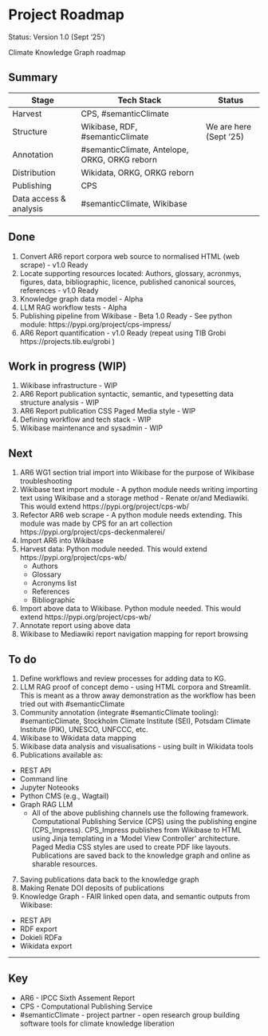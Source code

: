 # Project Roadmap

Status: Version 1.0 (Sept '25')

Climate Knowledge Graph roadmap

## Summary {.unnumbered}

Stage | Tech Stack | Status
-- | -- | --
Harvest | CPS, #semanticClimate |  
Structure | Wikibase, RDF, #semanticClimate | We are here (Sept ‘25)
Annotation | #semanticClimate, Antelope, ORKG, ORKG reborn |  
Distribution | Wikidata, ORKG, ORKG reborn |  
Publishing | CPS |  
Data access & analysis | #semanticClimate, Wikibase |  

## Done

1. Convert AR6 report corpora web source to normalised HTML (web scrape) - v1.0 Ready
1. Locate supporting resources located: Authors, glossary, acronmys, figures, data, bibliographic, licence, published canonical sources, references - v1.0 Ready
1. Knowledge graph data model - Alpha 
1. LLM RAG workflow tests - Alpha
1. Publishing pipeline from Wikibase - Beta 1.0 Ready - See python module: https://pypi.org/project/cps-impress/
1. AR6 Report quantification - v1.0 Ready (repeat using TIB Grobi https://projects.tib.eu/grobi )

## Work in progress (WIP)

1. Wikibase infrastructure - WIP
1. AR6 Report publication syntactic, semantic, and typesetting data structure analysis - WIP
1. AR6 Report publication CSS Paged Media style - WIP
1. Defining workflow and tech stack - WIP
1. Wikibase maintenance and sysadmin - WIP

## Next

1. AR6 WG1 section trial import into Wikibase for the purpose of Wikibase troubleshooting
1. Wikibase text import module - A python module needs writing importing text using Wikibase and a storage method - Renate or/and Mediawiki. This would extend https://pypi.org/project/cps-wb/
1. Refector AR6 web scrape - A python module needs extending. This module was made by CPS for an art collection https://pypi.org/project/cps-deckenmalerei/
1. Import AR6 into Wikibase
1. Harvest data: Python module needed. This would extend https://pypi.org/project/cps-wb/
   - Authors
   - Glossary
   - Acronyms list
   - References
   - Bibliographic
1. Import above data to Wikibase. Python module needed. This would extend https://pypi.org/project/cps-wb/
1. Annotate report using above data
1. Wikibase to Mediawiki report navigation mapping for report browsing

## To do

1. Define workflows and review processes for adding data to KG.
1. LLM RAG proof of concept demo - using HTML corpora and Streamlit. This is meant as a throw away demonstration as the workflow has been tried out with #semanticClimate
1. Community annotation (integrate #semanticClimate tooling): #semanticClimate, Stockholm Climate Institute (SEI), Potsdam Climate Institute (PIK), UNESCO, UNFCCC, etc.
1. Wikibase to Wikidata data mapping
1. Wikibase data analysis and visualisations - using built in Wikidata tools
1. Publications available as:
  - REST API
  - Command line 
  - Jupyter Noteooks
  - Python CMS (e.g., Wagtail)
  - Graph RAG LLM 
      - All of the above publishing channels use the following framework. Computational Publishing Service (CPS) using the publishing engine (CPS_Impress). CPS_Impress publishes from Wikibase to HTML using Jinja templating in a 'Model View Controller' architecture. Paged Media CSS styles are used to create PDF like layouts. Publications are saved back to the knowledge graph and online as sharable resources.
7. Saving publications data back to the knowledge graph
8. Making Renate DOI deposits of publications
9. Knowledge Graph - FAIR linked open data, and semantic outputs from Wikibase:
  - REST API
  - RDF export
  - Dokieli RDFa
  - Wikidata export

---

## Key {.unnumbered}

  - AR6 - IPCC Sixth Assement Report 
  - CPS - Computational Publishing Service
  - #semanticClimate - project partner - open research group building software tools for climate knowledge liberation

